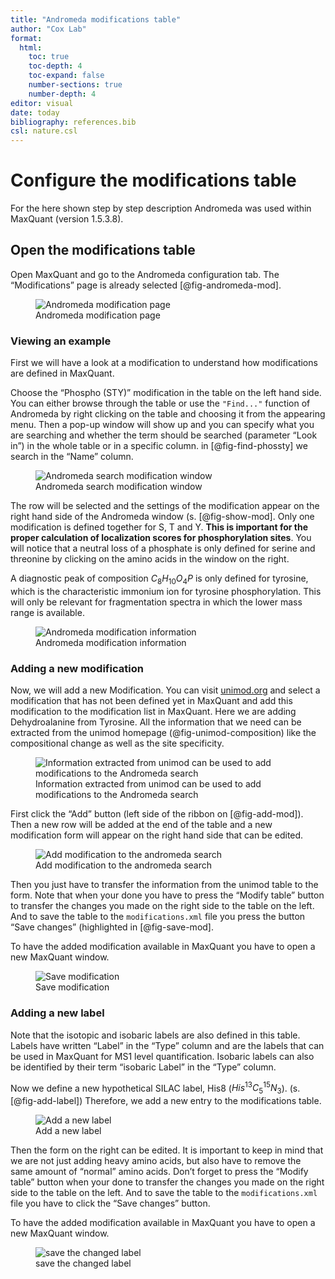 ```yaml
---
title: "Andromeda modifications table"
author: "Cox Lab"
format: 
  html:
    toc: true
    toc-depth: 4
    toc-expand: false
    number-sections: true
    number-depth: 4
editor: visual
date: today
bibliography: references.bib
csl: nature.csl
---
```


# Configure the modifications table

For the here shown step by step description Andromeda was used within MaxQuant (version 1.5.3.8).

## Open the modifications table

Open MaxQuant and go to the Andromeda configuration tab. The "Modifications" page is already selected [@fig-andromeda-mod].

![Andromeda modification page](Figures/configmodification-01-open_tab-edited.png){#fig-andromeda-mod}

### Viewing an example

First we will have a look at a modification to understand how modifications are defined in MaxQuant.

Choose the "Phospho (STY)" modification in the table on the left hand side. You can either browse through the table or use the `"Find..."` function of Andromeda by right clicking on the table and choosing it from the appearing menu. Then a pop-up window will show up and you can specify what you are searching and whether the term should be searched (parameter "Look in") in the whole table or in a specific column. in [@fig-find-phossty] we search in the "Name" column.

![Andromeda search modification window](Figures/configmodification-02-findphossty.png){#fig-find-phossty}

The row will be selected and the settings of the modification appear on the right hand side of the Andromeda window (s. [@fig-show-mod]. Only one modification is defined together for S, T and Y. **This is important for the proper calculation of localization scores for phosphorylation sites**. You will notice that a neutral loss of a phosphate is only defined for serine and threonine by clicking on the amino acids in the window on the right.

A diagnostic peak of composition $C_8H_{10}O_4P$ is only defined for tyrosine, which is the characteristic immonium ion for tyrosine phosphorylation. This will only be relevant for fragmentation spectra in which the lower mass range is available.

![Andromeda modification information](Figures/configmodification-03-settingsphossty-edited.png){#fig-show-mod}

### Adding a new modification

Now, we will add a new Modification. You can visit [unimod.org](http://www.unimod.org/) and select a modification that has not been defined yet in MaxQuant and add this modification to the modification list in MaxQuant. Here we are adding Dehydroalanine from Tyrosine. All the information that we need can be extracted from the unimod homepage (@fig-unimod-composition) like the compositional change as well as the site specificity.

![Information extracted from unimod can be used to add modifications to the Andromeda search](Figures/configmodification-04-addmodification_unimodtable.png){#fig-unimod-composition}

First click the "Add" button (left side of the ribbon on [@fig-add-mod]). Then a new row will be added at the end of the table and a new modification form will appear on the right hand side that can be edited.

![Add modification to the andromeda search](Figures/configmodification-04-addmodification-edited.png){#fig-add-mod}

Then you just have to transfer the information from the unimod table to the form. Note that when your done you have to press the "Modify table" button to transfer the changes you made on the right side to the table on the left. And to save the table to the `modifications.xml` file you press the button "Save changes" (highlighted in [@fig-save-mod].

To have the added modification available in MaxQuant you have to open a new MaxQuant window.

![Save modification](Figures/configmodification-04-parameter_example-edited.png){#fig-save-mod}

### Adding a new label

Note that the isotopic and isobaric labels are also defined in this table. Labels have written "Label" in the "Type" column and are the labels that can be used in MaxQuant for MS1 level quantification. Isobaric labels can also be identified by their term "isobaric Label" in the "Type" column.

Now we define a new hypothetical SILAC label, His8 ($His^{13}C_5^{15}N_3$). (s. [@fig-add-label]) Therefore, we add a new entry to the modifications table.

![Add a new label](Figures/configmodification-04-addmodification-edited.png){#fig-add-label}

Then the form on the right can be edited. It is important to keep in mind that we are not just adding heavy amino acids, but also have to remove the same amount of "normal" amino acids. Don't forget to press the "Modify table" button when your done to transfer the changes you made on the right side to the table on the left. And to save the table to the `modifications.xml` file you have to click the "Save changes" button.

To have the added modification available in MaxQuant you have to open a new MaxQuant window.

![save the changed label](Figures/configmodification-05-addlabel_parameter_example-edited.png){#fig-save-label}
